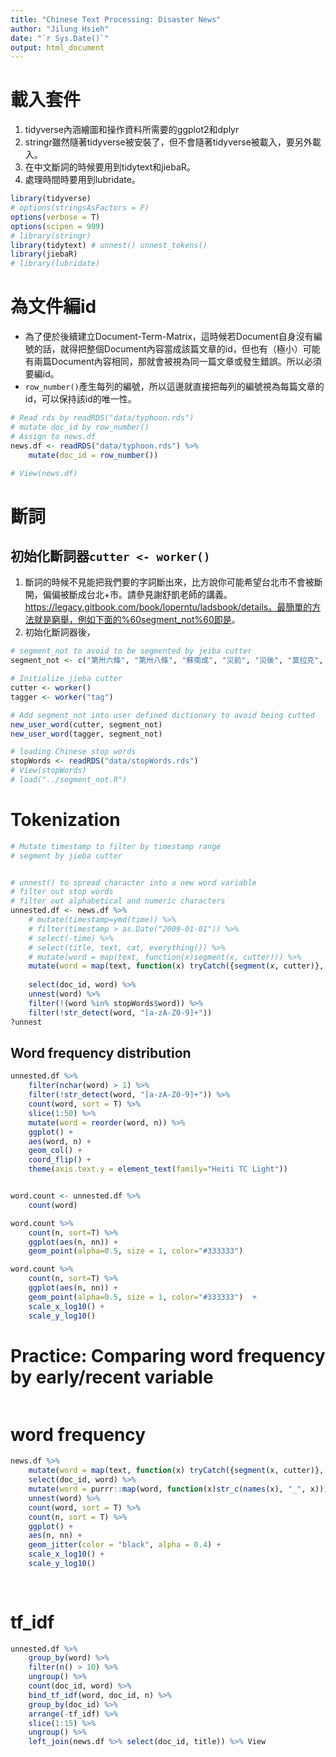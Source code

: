 ```yaml
---
title: "Chinese Text Processing: Disaster News"
author: "Jilung Hsieh"
date: "`r Sys.Date()`"
output: html_document
---
```


# 載入套件

1.  tidyverse內涵繪圖和操作資料所需要的ggplot2和dplyr
2.  stringr雖然隨著tidyverse被安裝了，但不會隨著tidyverse被載入，要另外載入。
3.  在中文斷詞的時候要用到tidytext和jiebaR。
4.  處理時間時要用到lubridate。

```r
library(tidyverse)
# options(stringsAsFactors = F)
options(verbose = T)
options(scipen = 999)
# library(stringr)
library(tidytext) # unnest() unnest_tokens()
library(jiebaR)
# library(lubridate)
```

# 為文件編id

-   為了便於後續建立Document-Term-Matrix，這時候若Document自身沒有編號的話，就得把整個Document內容當成該篇文章的id，但也有（極小）可能有兩篇Document內容相同，那就會被視為同一篇文章或發生錯誤。所以必須要編id。
-   `row_number()`產生每列的編號，所以這邊就直接把每列的編號視為每篇文章的id，可以保持該id的唯一性。

```r

# Read rds by readRDS("data/typhoon.rds")
# mutate doc_id by row_number()
# Assign to news.df
news.df <- readRDS("data/typhoon.rds") %>%
    mutate(doc_id = row_number())

# View(news.df)
```

# 斷詞

## 初始化斷詞器`cutter <- worker()`

1.  斷詞的時候不見能把我們要的字詞斷出來，比方說你可能希望台北市不會被斷開，偏偏被斷成台北+市。請參見謝舒凱老師的講義。<https://legacy.gitbook.com/book/loperntu/ladsbook/details。最簡單的方法就是窮舉，例如下面的%60segment_not%60即是>。
2.  初始化斷詞器後，

```r
# segment_not to avoid to be segmented by jeiba cutter
segment_not <- c("第卅六條", "第卅八條", "蘇南成", "災前", "災後", "莫拉克", "颱風", "應變中心", "停班停課", "停課", "停班", "停駛", "路樹", "里長", "賀伯", "採收", "菜價", "蘇迪", "受災戶", "颱風警報", "韋恩", "台東縣", "馬總統", "豪大雨", "梅姬", "台東", "台北市政府", "工務段", "漂流木", "陳菊", "台南縣", "卡玫基", "魚塭", "救助金", "陳情", "全省", "強颱", "中颱", "輕颱", "小林村", "野溪", "蚵民", "農委會", "來襲", "中油公司", "蔣總統經國", "颱風天", "土石流", "蘇迪勒", "水利署", "陳說", "颱風假", "颱風地區", "台灣", "臺灣", "柯羅莎", "八八風災", "紓困","傅崑萁", "傅崐萁","台中", "文旦柚", "鄉鎮市公所", "鄉鎮市", "房屋稅", "高雄", "未達", "台灣省", "台北市", "蔡英文")

# Initialize jieba cutter
cutter <- worker()
tagger <- worker("tag")

# Add segment_not into user defined dictionary to avoid being cutted
new_user_word(cutter, segment_not)
new_user_word(tagger, segment_not)

# loading Chinese stop words
stopWords <- readRDS("data/stopWords.rds")
# View(stopWords)
# load("../segment_not.R")
```

# Tokenization

```r

# Mutate timestamp to filter by timestamp range
# segment by jieba cutter


# unnest() to spread character into a new word variable
# filter out stop words
# filter out alphabetical and numeric characters
unnested.df <- news.df %>%
    # mutate(timestamp=ymd(time)) %>% 
    # filter(timestamp > as.Date("2009-01-01")) %>%
    # select(-time) %>%
    # select(title, text, cat, everything()) %>%
    # mutate(word = map(text, function(x)segment(x, cutter))) %>%
    mutate(word = map(text, function(x) tryCatch({segment(x, cutter)}, error = function(e) NA))) %>%
    
    select(doc_id, word) %>%
    unnest(word) %>% 
    filter(!(word %in% stopWords$word)) %>%
    filter(!str_detect(word, "[a-zA-Z0-9]+"))
?unnest


```

## Word frequency distribution

```r
unnested.df %>%
    filter(nchar(word) > 1) %>%
    filter(!str_detect(word, "[a-zA-Z0-9]+")) %>%
    count(word, sort = T) %>%
    slice(1:50) %>%
    mutate(word = reorder(word, n)) %>%
    ggplot() + 
    aes(word, n) + 
    geom_col() + 
    coord_flip() + 
    theme(axis.text.y = element_text(family="Heiti TC Light"))


word.count <- unnested.df %>%
    count(word)

word.count %>%
    count(n, sort=T) %>%
    ggplot(aes(n, nn)) + 
    geom_point(alpha=0.5, size = 1, color="#333333")

word.count %>%
    count(n, sort=T) %>%
    ggplot(aes(n, nn)) + 
    geom_point(alpha=0.5, size = 1, color="#333333")  + 
    scale_x_log10() + 
    scale_y_log10() 
```

# Practice: Comparing word frequency by early/recent variable

```r

```

# word frequency

```r
news.df %>%
    mutate(word = map(text, function(x) tryCatch({segment(x, cutter)}, error = function(e) NA))) %>%
    select(doc_id, word) %>%
    mutate(word = purrr::map(word, function(x)str_c(names(x), "_", x))) %>% 
    unnest(word) %>% 
    count(word, sort = T) %>%
    count(n, sort = T) %>%
    ggplot() + 
    aes(n, nn) + 
    geom_jitter(color = "black", alpha = 0.4) + 
    scale_x_log10() + 
    scale_y_log10()
    
    
```

# tf_idf

```r
unnested.df %>%
    group_by(word) %>%
    filter(n() > 10) %>%
    ungroup() %>%
    count(doc_id, word) %>% 
    bind_tf_idf(word, doc_id, n) %>%
    group_by(doc_id) %>%
    arrange(-tf_idf) %>%
    slice(1:15) %>%
    ungroup() %>%
    left_join(news.df %>% select(doc_id, title)) %>% View
    
```
